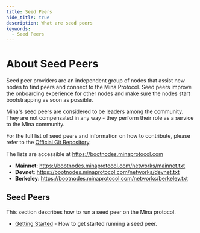 ```yaml
---
title: Seed Peers
hide_title: true
description: What are seed peers
keywords:
  - Seed Peers
---
```



# About Seed Peers

Seed peer providers are an independent group of nodes that assist new nodes to find peers and connect to the Mina Protocol. Seed peers improve the onboarding experience for other nodes and make sure the nodes start bootstrapping as soon as possible.

Mina's seed peers are considered to be leaders among the community. They are not compensated in any way - they perform their role as a service to the Mina community.

For the full list of seed peers and information on how to contribute, please refer to the [Official Git Repository](https://github.com/MinaFoundation/seeds).

The lists are accessible at https://bootnodes.minaprotocol.com

- **Mainnet**: https://bootnodes.minaprotocol.com/networks/mainnet.txt
- **Devnet**: https://bootnodes.minaprotocol.com/networks/devnet.txt
- **Berkeley**: https://bootnodes.minaprotocol.com/networks/berkeley.txt

## Seed Peers

This section describes how to run a seed peer on the Mina protocol.

- [Getting Started](seed-peers/getting-started) - How to get started running a seed peer.
